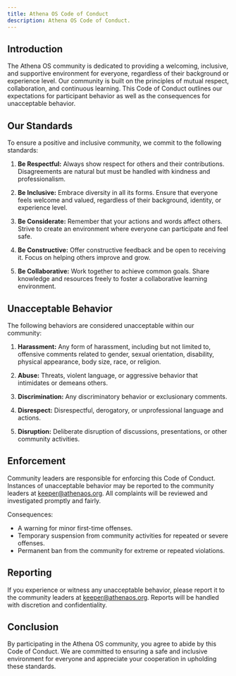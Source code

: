 ```yaml
---
title: Athena OS Code of Conduct
description: Athena OS Code of Conduct.
---
```


## Introduction
The Athena OS community is dedicated to providing a welcoming, inclusive, and supportive environment for everyone, regardless of their background or experience level. Our community is built on the principles of mutual respect, collaboration, and continuous learning. This Code of Conduct outlines our expectations for participant behavior as well as the consequences for unacceptable behavior.

## Our Standards
To ensure a positive and inclusive community, we commit to the following standards:

1. **Be Respectful:** Always show respect for others and their contributions. Disagreements are natural but must be handled with kindness and professionalism.

2. **Be Inclusive:** Embrace diversity in all its forms. Ensure that everyone feels welcome and valued, regardless of their background, identity, or experience level.

3. **Be Considerate:** Remember that your actions and words affect others. Strive to create an environment where everyone can participate and feel safe.

4. **Be Constructive:** Offer constructive feedback and be open to receiving it. Focus on helping others improve and grow.

5. **Be Collaborative:** Work together to achieve common goals. Share knowledge and resources freely to foster a collaborative learning environment.

## Unacceptable Behavior
The following behaviors are considered unacceptable within our community:

1. **Harassment:** Any form of harassment, including but not limited to, offensive comments related to gender, sexual orientation, disability, physical appearance, body size, race, or religion.

2. **Abuse:** Threats, violent language, or aggressive behavior that intimidates or demeans others.

3. **Discrimination:** Any discriminatory behavior or exclusionary comments.

4. **Disrespect:** Disrespectful, derogatory, or unprofessional language and actions.

5. **Disruption:** Deliberate disruption of discussions, presentations, or other community activities.

## Enforcement
Community leaders are responsible for enforcing this Code of Conduct. Instances of unacceptable behavior may be reported to the community leaders at keeper@athenaos.org. All complaints will be reviewed and investigated promptly and fairly.

Consequences:

* A warning for minor first-time offenses.
* Temporary suspension from community activities for repeated or severe offenses.
* Permanent ban from the community for extreme or repeated violations.

## Reporting
If you experience or witness any unacceptable behavior, please report it to the community leaders at keeper@athenaos.org. Reports will be handled with discretion and confidentiality.

## Conclusion
By participating in the Athena OS community, you agree to abide by this Code of Conduct. We are committed to ensuring a safe and inclusive environment for everyone and appreciate your cooperation in upholding these standards.